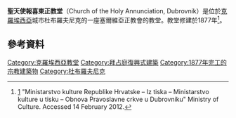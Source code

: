 '''聖天使報喜東正教堂'''（Church of the Holy Annunciation, Dubrovnik）是位於[[克羅埃西亞|克羅埃西亞]]城市杜布羅夫尼克的一座塞爾維亞正教會的教堂。教堂修建於1877年<ref name="Culture">[http://www.min-kulture.hr/default.aspx?id=4520] {{Wayback|url=http://www.min-kulture.hr/default.aspx?id=4520 |date=20180612140628 }} "Ministarstvo kulture Republike Hrvatske – Iz tiska – Ministarstvo kulture u tisku – Obnova Pravoslavne crkve u Dubrovniku"  Ministry of Culture. Accessed 14 February 2012.</ref>。
==參考資料==
{{commons category|Holy Annunciation Orthodox church (Dubrovnik)}}
{{Reflist}}
[[Category:克羅埃西亞教堂|Category:克羅埃西亞教堂]]
[[Category:拜占庭復興式建築|Category:拜占庭復興式建築]]
[[Category:1877年完工的宗教建築物|Category:1877年完工的宗教建築物]]
[[Category:杜布羅夫尼克|Category:杜布羅夫尼克]]